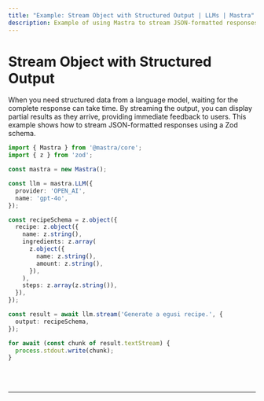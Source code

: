 ```yaml
---
title: "Example: Stream Object with Structured Output | LLMs | Mastra"
description: Example of using Mastra to stream JSON-formatted responses from a language model using a Zod schema.
---
```



# Stream Object with Structured Output

When you need structured data from a language model, waiting for the complete response can take time. By streaming the output, you can display partial results as they arrive, providing immediate feedback to users. This example shows how to stream JSON-formatted responses using a Zod schema.

```ts showLineNumbers copy
import { Mastra } from '@mastra/core';
import { z } from 'zod';

const mastra = new Mastra();

const llm = mastra.LLM({
  provider: 'OPEN_AI',
  name: 'gpt-4o',
});

const recipeSchema = z.object({
  recipe: z.object({
    name: z.string(),
    ingredients: z.array(
      z.object({
        name: z.string(),
        amount: z.string(),
      }),
    ),
    steps: z.array(z.string()),
  }),
});

const result = await llm.stream('Generate a egusi recipe.', {
  output: recipeSchema,
});

for await (const chunk of result.textStream) {
  process.stdout.write(chunk);
}
```

<br />
<br />
<hr className="dark:border-[#404040] border-gray-300" />
<br />
<br />
<GithubLink link={'https://github.com/mastra-ai/mastra/blob/main/examples/basics/llms/stream-object-structured'} />
